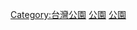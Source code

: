 {{Commons_category}}
{{Category_main}}

[[Category:台灣公園|Category:台灣公園]]
[[Category:桃園市建築物|公園]]
[[Category:桃園市旅遊景點|公園]]